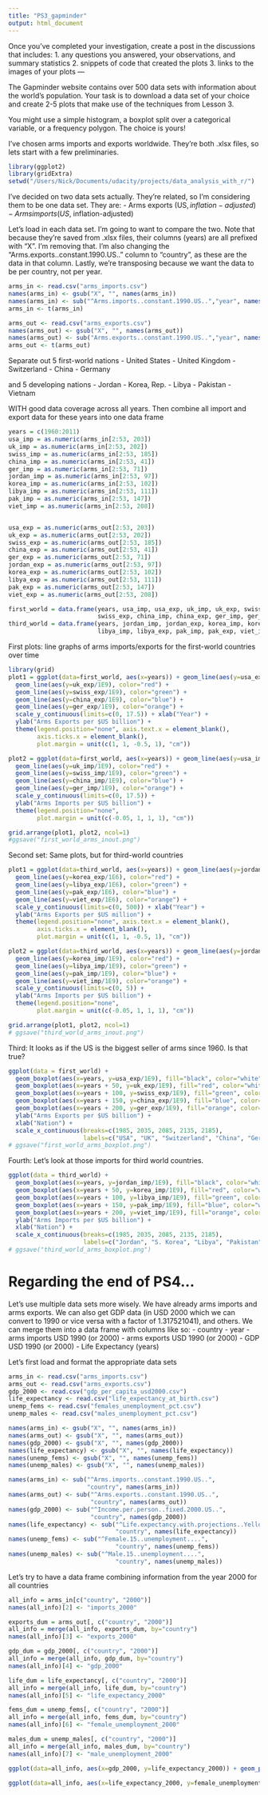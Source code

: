 ```yaml
---
title: "PS3_gapminder"
output: html_document
---
```

Once you've completed your investigation, create a post in the discussions that includes:
       1. any questions you answered, your observations, and summary statistics
       2. snippets of code that created the plots
       3. links to the images of your plots
---

The Gapminder website contains over 500 data sets with information about
the world's population. Your task is to download a data set of your choice
and create 2-5 plots that make use of the techniques from Lesson 3.

You might use a simple histogram, a boxplot split over a categorical variable,
or a frequency polygon. The choice is yours!

I've chosen arms imports and exports worldwide. They're both .xlsx files, so lets 
start with a few preliminaries.

```r
library(ggplot2)
library(gridExtra)
setwd("/Users/Nick/Documents/udacity/projects/data_analysis_with_r/")
```

I've decided on two data sets actually. They're related, so I'm considering them to be one data set. They are:
- Arms exports (US$, inflation-adjusted)
- Arms imports (US$, inflation-adjusted)

Let's load in each data set. I'm going to want to compare the two. Note that because they're saved from .xlsx files, their columns (years) are all prefixed with "X". I'm removing that. I'm also changing the "Arms.exports..constant.1990.US.." column to "country", as these are the data in that column. Lastly, we're transposing because we want the data to be per country, not per year.
```r
arms_in <- read.csv("arms_imports.csv")
names(arms_in) <- gsub("X", "", names(arms_in))
names(arms_in) <- sub("^Arms.imports..constant.1990.US..","year", names(arms_in))
arms_in <- t(arms_in)

arms_out <- read.csv("arms_exports.csv")
names(arms_out) <- gsub("X", "", names(arms_out))
names(arms_out) <- sub("Arms.exports..constant.1990.US..","year", names(arms_out))
arms_out <- t(arms_out)
```


Separate out 5 first-world nations
- United States
- United Kingdom
- Switzerland
- China
- Germany

and 5 developing nations 
- Jordan
- Korea, Rep.
- Libya
- Pakistan
- Vietnam

WITH good data coverage across all years. Then combine all import and export data for these years into one data frame
```r
years = c(1960:2011)
usa_imp = as.numeric(arms_in[2:53, 203])
uk_imp = as.numeric(arms_in[2:53, 202])
swiss_imp = as.numeric(arms_in[2:53, 185])
china_imp = as.numeric(arms_in[2:53, 41])
ger_imp = as.numeric(arms_in[2:53, 71])
jordan_imp = as.numeric(arms_in[2:53, 97])
korea_imp = as.numeric(arms_in[2:53, 102])
libya_imp = as.numeric(arms_in[2:53, 111])
pak_imp = as.numeric(arms_in[2:53, 147])
viet_imp = as.numeric(arms_in[2:53, 208])


usa_exp = as.numeric(arms_out[2:53, 203])
uk_exp = as.numeric(arms_out[2:53, 202])
swiss_exp = as.numeric(arms_out[2:53, 185])
china_exp = as.numeric(arms_out[2:53, 41])
ger_exp = as.numeric(arms_out[2:53, 71])
jordan_exp = as.numeric(arms_out[2:53, 97])
korea_exp = as.numeric(arms_out[2:53, 102])
libya_exp = as.numeric(arms_out[2:53, 111])
pak_exp = as.numeric(arms_out[2:53, 147])
viet_exp = as.numeric(arms_out[2:53, 208])

first_world = data.frame(years, usa_imp, usa_exp, uk_imp, uk_exp, swiss_imp,
                         swiss_exp, china_imp, china_exp, ger_imp, ger_exp)
third_world = data.frame(years, jordan_imp, jordan_exp, korea_imp, korea_exp,
                         libya_imp, libya_exp, pak_imp, pak_exp, viet_imp, viet_exp)
```


First plots: line graphs of arms imports/exports for the first-world countries over time
```r
library(grid)
plot1 = ggplot(data=first_world, aes(x=years)) + geom_line(aes(y=usa_exp/1E9)) +
  geom_line(aes(y=uk_exp/1E9), color="red") +
  geom_line(aes(y=swiss_exp/1E9), color="green") +
  geom_line(aes(y=china_exp/1E9), color="blue") +
  geom_line(aes(y=ger_exp/1E9), color="orange") +
  scale_y_continuous(limits=c(0, 17.5)) + xlab("Year") +
  ylab("Arms Exports per $US billion") + 
  theme(legend.position="none", axis.text.x = element_blank(),
        axis.ticks.x = element_blank(),
        plot.margin = unit(c(1, 1, -0.5, 1), "cm"))

plot2 = ggplot(data=first_world, aes(x=years)) + geom_line(aes(y=usa_imp/1E9)) +
  geom_line(aes(y=uk_imp/1E9), color="red") +
  geom_line(aes(y=swiss_imp/1E9), color="green") +
  geom_line(aes(y=china_imp/1E9), color="blue") +
  geom_line(aes(y=ger_imp/1E9), color="orange") +
  scale_y_continuous(limits=c(0, 17.5)) +
  ylab("Arms Imports per $US billion") + 
  theme(legend.position="none", 
        plot.margin = unit(c(-0.05, 1, 1, 1), "cm"))

grid.arrange(plot1, plot2, ncol=1)
#ggsave("first_world_arms_inout.png")
```

Second set: Same plots, but for third-world countries
```r
plot1 = ggplot(data=third_world, aes(x=years)) + geom_line(aes(y=jordan_exp/1E6)) +
  geom_line(aes(y=korea_exp/1E6), color="red") +
  geom_line(aes(y=libya_exp/1E6), color="green") +
  geom_line(aes(y=pak_exp/1E6), color="blue") +
  geom_line(aes(y=viet_exp/1E6), color="orange") +
  scale_y_continuous(limits=c(0, 500)) + xlab("Year") +
  ylab("Arms Exports per $US million") + 
  theme(legend.position="none", axis.text.x = element_blank(),
        axis.ticks.x = element_blank(),
        plot.margin = unit(c(1, 1, -0.5, 1), "cm"))

plot2 = ggplot(data=third_world, aes(x=years)) + geom_line(aes(y=jordan_imp/1E9)) +
  geom_line(aes(y=korea_imp/1E9), color="red") +
  geom_line(aes(y=libya_imp/1E9), color="green") +
  geom_line(aes(y=pak_imp/1E9), color="blue") +
  geom_line(aes(y=viet_imp/1E9), color="orange") +
  scale_y_continuous(limits=c(0, 5)) +
  ylab("Arms Imports per $US billion") + 
  theme(legend.position="none", 
        plot.margin = unit(c(-0.05, 1, 1, 1), "cm"))

grid.arrange(plot1, plot2, ncol=1)
# ggsave("third_world_arms_inout.png")
```


Third: It looks as if the US is the biggest seller of arms since 1960. Is that true?
```r
ggplot(data = first_world) + 
  geom_boxplot(aes(x=years, y=usa_exp/1E9), fill="black", color="white") +
  geom_boxplot(aes(x=years + 50, y=uk_exp/1E9), fill="red", color="white") +
  geom_boxplot(aes(x=years + 100, y=swiss_exp/1E9), fill="green", color="white") +
  geom_boxplot(aes(x=years + 150, y=china_exp/1E9), fill="blue", color="white") +
  geom_boxplot(aes(x=years + 200, y=ger_exp/1E9), fill="orange", color="white") +
  ylab("Arms Exports per $US billion") +
  xlab("Nation") + 
  scale_x_continuous(breaks=c(1985, 2035, 2085, 2135, 2185), 
                     labels=c("USA", "UK", "Switzerland", "China", "Germany"))
# ggsave("first_world_arms_boxplot.png")
```

Fourth: Let's look at those imports for third world countries.
```r
ggplot(data = third_world) + 
  geom_boxplot(aes(x=years, y=jordan_imp/1E9), fill="black", color="white") +
  geom_boxplot(aes(x=years + 50, y=korea_imp/1E9), fill="red", color="white") +
  geom_boxplot(aes(x=years + 100, y=libya_imp/1E9), fill="green", color="white") +
  geom_boxplot(aes(x=years + 150, y=pak_imp/1E9), fill="blue", color="white") +
  geom_boxplot(aes(x=years + 200, y=viet_imp/1E9), fill="orange", color="white") +
  ylab("Arms Imports per $US billion") +
  xlab("Nation") + 
  scale_x_continuous(breaks=c(1985, 2035, 2085, 2135, 2185), 
                     labels=c("Jordan", "S. Korea", "Libya", "Pakistan", "Vietnam"))
# ggsave("third_world_arms_boxplot.png")
```


# Regarding the end of PS4...
Let's use multiple data sets more wisely. We have already arms imports and arms exports. We can also get GDP data (in USD 2000 which we can convert to 1990 or vice versa with a factor of 1.317521041), and others. We can merge them into a data frame with columns like so:
- country
- year
- arms imports USD 1990 (or 2000)
- arms exports USD 1990 (or 2000)
- GDP USD 1990 (or 2000)
- Life Expectancy (years)

Let's first load and format the appropriate data sets
```r
arms_in <- read.csv("arms_imports.csv")
arms_out <- read.csv("arms_exports.csv")
gdp_2000 <- read.csv("gdp_per_capita_usd2000.csv")
life_expectancy <- read.csv("life_expectancy_at_birth.csv")
unemp_fems <- read.csv("females_unemployment_pct.csv")
unemp_males <- read.csv("males_unemployment_pct.csv")

names(arms_in) <- gsub("X", "", names(arms_in))
names(arms_out) <- gsub("X", "", names(arms_out))
names(gdp_2000) <- gsub("X", "", names(gdp_2000))
names(life_expectancy) <- gsub("X", "", names(life_expectancy))
names(unemp_fems) <- gsub("X", "", names(unemp_fems))
names(unemp_males) <- gsub("X", "", names(unemp_males))

names(arms_in) <- sub("^Arms.imports..constant.1990.US..",
                      "country", names(arms_in))
names(arms_out) <- sub("^Arms.exports..constant.1990.US..",
                       "country", names(arms_out))
names(gdp_2000) <- sub("^Income.per.person..fixed.2000.US..",
                       "country", names(gdp_2000)) 
names(life_expectancy) <- sub("^Life.expectancy.with.projections..Yellow.is.IHME",
                              "country", names(life_expectancy))
names(unemp_fems) <- sub("^Female.15..unemployment....",
                              "country", names(unemp_fems))
names(unemp_males) <- sub("^Male.15..unemployment....",
                              "country", names(unemp_males))
```


Let's try to have a data frame combining information from the year 2000
for all countries
```r
all_info = arms_in[c("country", "2000")]
names(all_info)[2] <- "imports_2000"

exports_dum = arms_out[, c("country", "2000")]
all_info = merge(all_info, exports_dum, by="country")
names(all_info)[3] <- "exports_2000"

gdp_dum = gdp_2000[, c("country", "2000")]
all_info = merge(all_info, gdp_dum, by="country")
names(all_info)[4] <- "gdp_2000"

life_dum = life_expectancy[, c("country", "2000")]
all_info = merge(all_info, life_dum, by="country")
names(all_info)[5] <- "life_expectancy_2000"

fems_dum = unemp_fems[, c("country", "2000")]
all_info = merge(all_info, fems_dum, by="country")
names(all_info)[6] <- "female_unemployment_2000"

males_dum = unemp_males[, c("country", "2000")]
all_info = merge(all_info, males_dum, by="country")
names(all_info)[7] <- "male_unemployment_2000"
```

```r
ggplot(data=all_info, aes(x=gdp_2000, y=life_expectancy_2000)) + geom_point()

ggplot(data=all_info, aes(x=life_expectancy_2000, y=female_unemployment_2000)) + geom_point()
```

